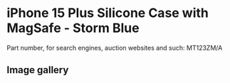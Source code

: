 # iPhone 15 Plus Silicone Case with MagSafe - Storm Blue

Part number, for search engines, auction websites and such: MT123ZM/A

## Image gallery

<div style={{ width: "768px" }}>
  <GalleryComponent
    images={[
      {
        original: "/everysource/MT123",
        thumbnail: "/everypreview/MT123",
      },
      {
        original: "/everysource/MT123_AV1",
        thumbnail: "/everypreview/MT123_AV1",
      },
      {
        original: "/everysource/MT123_AV2",
        thumbnail: "/everypreview/MT123_AV2",
      },
      {
        original: "/everysource/MT123_AV3",
        thumbnail: "/everypreview/MT123_AV3",
      },
      {
        original: "/everysource/MT123_AV4",
        thumbnail: "/everypreview/MT123_AV4",
      }
    ]}
  />
</div>